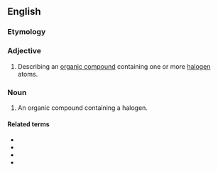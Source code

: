 ==English==

===Etymology===
{{prefix|organo|halogen|lang=en}}

===Adjective===
{{en-adj|-}}

# {{label|en|organic chemistry}} Describing an [[organic compound]] containing one or more [[halogen]] atoms.

===Noun===
{{en-noun}}

# {{label|en|organic chemistry}} An organic compound containing a halogen.

====Related terms====
* {{l|en|organofluorine}}
* {{l|en|organobromine}}
* {{l|en|organochlorine}}
* {{l|en|organoiodine}}